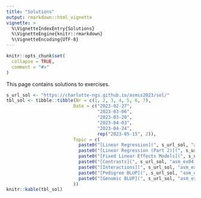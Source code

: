 ```yaml
---
title: "Solutions"
output: rmarkdown::html_vignette
vignette: >
  %\VignetteIndexEntry{Solutions}
  %\VignetteEngine{knitr::rmarkdown}
  %\VignetteEncoding{UTF-8}
---
```


```r
knitr::opts_chunk$set(
  collapse = TRUE,
  comment = "#>"
)
```

This page contains solutions to exercises.

```r
s_url_sol <- "https://charlotte-ngs.github.io/asmss2023/sol/"
tbl_sol <- tibble::tibble(Nr = c(1, 2, 3, 4, 5, 6, 7),
                         Date = c("2023-02-27",
                                  "2023-03-06",
                                  "2023-03-20",
                                  "2023-04-03",
                                  "2023-04-24",
                                  rep("2023-05-15", 2)),
                         Topic = c(
                           paste0("[Linear Regression](", s_url_sol, "asm_ex01_sol.pdf)",  collapse = ""),
                           paste0("[Linear Regression (Part 2)](", s_url_sol, "asm_ex02_sol.pdf)",  collapse = ""),
                           paste0("[Fixed Linear Effects Models](", s_url_sol, "asm_ex03_sol.pdf)", collapse = ""),
                           paste0("[Contrasts](", s_url_sol, "asm_ex04_sol.pdf)", collapse = ""),
                           paste0("[Interactions](", s_url_sol, "asm_ex05_sol.pdf)", collapse = ""),
                           paste0("[Pedigree BLUP](", s_url_sol, "asm_ex06_sol.pdf)", collapse = ""),
                           paste0("[Genomic BLUP](", s_url_sol, "asm_ex07_sol.pdf)", collapse = "")
                         ))
knitr::kable(tbl_sol)
```

